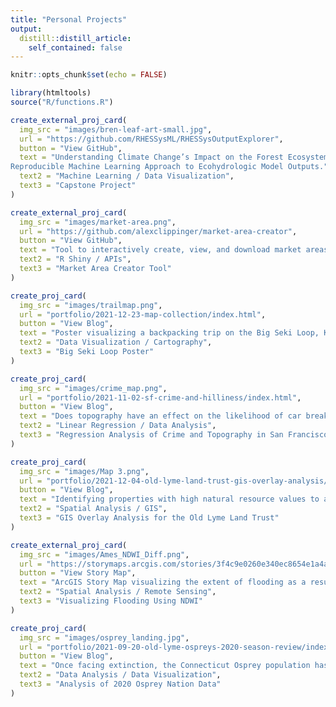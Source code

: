 ```yaml
---
title: "Personal Projects"
output: 
  distill::distill_article:
    self_contained: false
---
```


```r
knitr::opts_chunk$set(echo = FALSE)

library(htmltools)
source("R/functions.R")
```

<div class='project-row'>
```r
create_external_proj_card(
  img_src = "images/bren-leaf-art-small.jpg",
  url = "https://github.com/RHESSysML/RHESSysOutputExplorer",
  button = "View GitHub",
  text = "Understanding Climate Change’s Impact on the Forest Ecosystem: Developing a
Reproducible Machine Learning Approach to Ecohydrologic Model Outputs.",
  text2 = "Machine Learning / Data Visualization",
  text3 = "Capstone Project"
)
```

```r
create_external_proj_card(
  img_src = "images/market-area.png",
  url = "https://github.com/alexclippinger/market-area-creator",
  button = "View GitHub",
  text = "Tool to interactively create, view, and download market areas (all destinations that can be reached in a specific amount of time or distance) using the HERE API.",
  text2 = "R Shiny / APIs",
  text3 = "Market Area Creator Tool"
)
```
</div>

<div class='project-row'>
```r
create_proj_card(
  img_src = "images/trailmap.png",
  url = "portfolio/2021-12-23-map-collection/index.html",
  button = "View Blog",
  text = "Poster visualizing a backpacking trip on the Big Seki Loop, Kings Canyon National Park.",
  text2 = "Data Visualization / Cartography",
  text3 = "Big Seki Loop Poster"
)
```

```r
create_proj_card(
  img_src = "images/crime_map.png",
  url = "portfolio/2021-11-02-sf-crime-and-hilliness/index.html",
  button = "View Blog",
  text = "Does topography have an effect on the likelihood of car break-ins? Using data from San Francisco, CA.",
  text2 = "Linear Regression / Data Analysis",
  text3 = "Regression Analysis of Crime and Topography in San Francisco"
)
```
</div>

<div class='project-row'>
```r
create_proj_card(
  img_src = "images/Map 3.png",
  url = "portfolio/2021-12-04-old-lyme-land-trust-gis-overlay-analysis/index.html",
  button = "View Blog",
  text = "Identifying properties with high natural resource values to assist with conservation acquisition targets.",
  text2 = "Spatial Analysis / GIS",
  text3 = "GIS Overlay Analysis for the Old Lyme Land Trust"
)
```

```r
create_external_proj_card(
  img_src = "images/Ames_NDWI_Diff.png",
  url = "https://storymaps.arcgis.com/stories/3f4c9e0260e340ec8654e1a4a1417467",
  button = "View Story Map",
  text = "ArcGIS Story Map visualizing the extent of flooding as a result of beaver activity.",
  text2 = "Spatial Analysis / Remote Sensing",
  text3 = "Visualizing Flooding Using NDWI"
)
```
</div>

<div class='project-row'>
```r
create_proj_card(
  img_src = "images/osprey_landing.jpg",
  url = "portfolio/2021-09-20-old-lyme-ospreys-2020-season-review/index.html",
  button = "View Blog",
  text = "Once facing extinction, the Connecticut Osprey population has made a substantial comeback. This blog analyzes the 2020 Osprey Nation Report by the Connecticut Audobon Society.",
  text2 = "Data Analysis / Data Visualization",
  text3 = "Analysis of 2020 Osprey Nation Data"
)
```

```r

```
</div>
